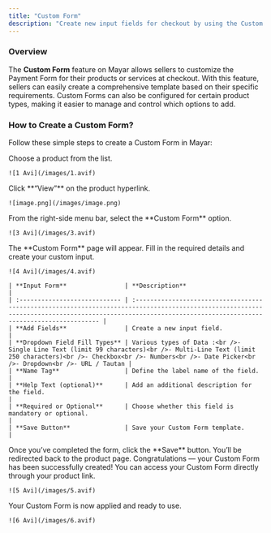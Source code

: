 ```yaml
---
title: "Custom Form"
description: "Create new input fields for checkout by using the Custom Form feature on Mayar to adjust your Payment Form according to your needs."
---
```


### Overview

The **Custom Form** feature on Mayar allows sellers to customize the Payment Form for their products or services at checkout. With this feature, sellers can easily create a comprehensive template based on their specific requirements. Custom Forms can also be configured for certain product types, making it easier to manage and control which options to add.

### How to Create a Custom Form?

Follow these simple steps to create a Custom Form in Mayar:

<Steps>
  <Step title="Choose a Product">
    Choose a product from the list.

    ![1 Avi](/images/1.avif)
  </Step>
  <Step title="Click “View”">
    Click **“View”** on the product hyperlink.

    ![image.png](/images/image.png)
  </Step>
  <Step title="Select Custom Form Option">
    From the right-side menu bar, select the **Custom Form** option.

    ![3 Avi](/images/3.avif)
  </Step>
  <Step title="Fill in Custom Form Page">
    The **Custom Form** page will appear. Fill in the required details and create your custom input.

    ![4 Avi](/images/4.avif)

    | **Input Form**                | **Description**                                                                                                                                                                                           |
    | :---------------------------- | :-------------------------------------------------------------------------------------------------------------------------------------------------------------------------------------------------------- |
    | **Add Fields**                | Create a new input field.                                                                                                                                                                                 |
    | **Dropdown Field Fill Types** | Various types of Data :<br />- Single Line Text (limit 99 characters)<br />- Multi-Line Text (limit 250 characters)<br />- Checkbox<br />- Numbers<br />- Date Picker<br />- Dropdown<br />- URL / Tautan |
    | **Name Tag**                  | Define the label name of the field.                                                                                                                                                                       |
    | **Help Text (optional)**      | Add an additional description for the field.                                                                                                                                                              |
    | **Required or Optional**      | Choose whether this field is mandatory or optional.                                                                                                                                                       |
    | **Save Button**               | Save your Custom Form template.                                                                                                                                                                           |
  </Step>
  <Step title="Save the Form">
    Once you’ve completed the form, click the **Save** button. You’ll be redirected back to the product page. Congratulations — your Custom Form has been successfully created!
  </Step>
  <Step title="Access Custom Form">
    You can access your Custom Form directly through your product link.

    ![5 Avi](/images/5.avif)
  </Step>
  <Step title="Custom Form Ready">
    Your Custom Form is now applied and ready to use.

    ![6 Avi](/images/6.avif)
  </Step>
</Steps>